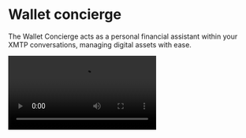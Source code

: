 
# Wallet concierge

The Wallet Concierge acts as a personal financial assistant within your XMTP conversations, managing digital assets with ease.

<Video src="/concierge.mp4" />

## Balance

Simply ask the concierge to check your balance, and it will provide you with the current amount in your wallet. For example, you can say:

```plaintext
Hey, check my balance.
```

The concierge will respond with your current balance.

```typescript
// Balance checking implementation
if (skill === "balance") {
  const { balance } = await walletService.checkBalance(sender.address);
  await context.send(`Your agent wallet has a balance of $${balance}`);
}
```

## Fund

You can request to add funds to your wallet. If you try to exceed the maximum limit, the concierge will notify you. For instance, you might say:

```plaintext
Can you add 5 USDC to my wallet?
```

The concierge will handle the transaction.

```typescript
// Funding logic
async function fund(context: Context, amount: number) {
  if (Number(balance) === 10) {
    await context.dm("You have maxed out your funds. Max 10 USDC.");
    return false;
  }

  let onRampURL = await walletService.onRampURL(
    amount,
    walletData.agent_address,
  );
  await context.framekit.requestPayment(
    walletData.agent_address,
    amount,
    "USDC",
    onRamp ? onRampURL : undefined,
  );
}
```

## Transfers

You can instruct the concierge to transfer funds to another user. If your balance is insufficient, it will inform you. For example, you might say:

```plaintext
Please send 5 USDC to @username.
```

The concierge will execute the transfer.

```typescript
// Transfer implementation
if (skill === "transfer") {
  const { balance } = await walletService.checkBalance(sender.address);
  if (balance === 0) {
    await context.reply("You have no funds to transfer.");
    return;
  }

  await context.send(
    `Transferring ${amount} USDC to ${recipient?.preferredName}`,
  );
  const tx = await walletService.transfer(
    sender.address,
    recipient?.address as string,
    amount,
  );

  // Smart notifications
  await notifyUser(context, sender.address, recipient?.address, tx, amount);
}
```

## Swaps

You can instruct the concierge to swap tokens from one type to another. For example, you might say:

```plaintext
Please swap 0.1 ETH to USDC.
```

The concierge will execute the swap.

```typescript
// Swap implementation
if (skill === "swap") {
  await walletService.swap(sender.address, fromToken, toToken, amount);
  await context.send("Swap completed");
  return;
}
```

## Notifications

After a transaction, the concierge will notify you with a receipt and update your balance. It will also inform the recipient if they are on XMTP. For example, after sending funds, you will receive a message confirming the transaction and your new balance.

```typescript
async function notifyUser(
  context: Context,
  fromAddress: string,
  toAddress: string,
  transaction: any,
  amount: number,
) {
  // Send receipt
  await context.dm(`Transfer completed successfully`);
  await context.framekit.sendReceipt(
    `https://basescan.org/tx/${transaction.txHash}`,
  );

  // Update balance info
  let newBalance = (Number(balance) - amount).toFixed(2);
  await context.dm(
    `Your balance was deducted by $${amount}. Now is $${newBalance}.`,
  );

  // Notify recipient if on XMTP
  const { v2, v3 } = await isOnXMTP(toAddress);
  if (v2 || v3) {
    await context.sendTo(
      `${userInfo?.preferredName} just sent you $${amount}`,
      [toAddress],
    );
  }
}
```
